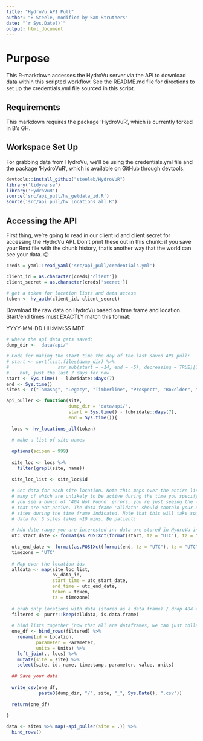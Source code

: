 ```yaml
---
title: "HydroVu API Pull"
author: "B Steele, modified by Sam Struthers"
date: "`r Sys.Date()`"
output: html_document
---
```


# Purpose

This R-markdown accesses the HydroVu server via the API to download data within this scripted workflow. See the README.md file for directions to set up the credentials.yml file sourced in this script.

## Requirements

This markdown requires the package 'HydroVuR', which is currently forked in B's GH.

## Workspace Set Up

For grabbing data from HydroVu, we'll be using the credentials.yml file and the package 'HydroVuR', which is available on GitHub through devtools.

```r
devtools::install_github("steeleb/HydroVuR")
library('tidyverse')
library('HydroVuR')
source('src/api_pull/hv_getdata_id.R')
source('src/api_pull/hv_locations_all.R')
```

## Accessing the API

First thing, we're going to read in our client id and client secret for accessing the HydroVu API. Don't print these out in this chunk: if you save your Rmd file with the chunk history, that's another way that the world can see your data. 🙃

```r
creds = yaml::read_yaml('src/api_pull/credentials.yml')

client_id = as.character(creds['client'])
client_secret = as.character(creds['secret'])

# get a token for location lists and data access
token <- hv_auth(client_id, client_secret)
```

Download the raw data on HydroVu based on time frame and location. Start/end times must EXACTLY match this format:

YYYY-MM-DD HH:MM:SS MDT

```r
# where the api data gets saved:
dump_dir <- 'data/api/'

# Code for making the start time the day of the last saved API pull:
# start <- sort(list.files(dump_dir) %>%
#                  str_sub(start = -14, end = -5), decreasing = TRUE)[1]
#... but, just the last 7 days for now
start <- Sys.time() - lubridate::days(7)
end <- Sys.time()
sites <- c("Tamasag", "Legacy", "Timberline", "Prospect", "Boxelder", "Archery", "River Bluffs")

api_puller <- function(site, 
                       dump_dir = 'data/api/', 
                       start = Sys.time() - lubridate::days(7),
                       end = Sys.time()){
  
  locs <- hv_locations_all(token)
  
  # make a list of site names
  
  options(scipen = 999)
  
  site_loc <- locs %>%
    filter(grepl(site, name))
  
  site_loc_list <- site_loc$id
  
  # Get data for each site location. Note this maps over the entire list of locations, 
  # many of which are unlikely to be active during the time you specify. Don't freak out if
  # you see a bunch of '404 Not Found' errors, you're just seeing the list of locations 
  # that are not active. The data frame 'alldata' should contain your data from all applicable
  # sites during the time frame indicated. Note that this will take some time (one month of
  # data for 5 sites takes ~10 mins. Be patient!
  
  # Add date range you are interested in; data are stored in HydroVu in UTC
  utc_start_date <- format(as.POSIXct(format(start, tz = "UTC"), tz = "UTC"), format = "%Y-%m-%d %H:%M:%S")
  
  utc_end_date <- format(as.POSIXct(format(end, tz = "UTC"), tz = "UTC"), format = "%Y-%m-%d %H:%M:%S")
  timezone = 'UTC'
  
  # Map over the location ids 
  alldata <- map(site_loc_list, 
                 hv_data_id, 
                 start_time = utc_start_date, 
                 end_time = utc_end_date, 
                 token = token, 
                 tz = timezone)
  
  # grab only locations with data (stored as a data frame) / drop 404 errors
  filtered <- purrr::keep(alldata, is.data.frame)
  
  # bind lists together (now that all are dataframes, we can just collate quickly)
  one_df <- bind_rows(filtered) %>% 
    rename(id = Location,
           parameter = Parameter,
           units = Units) %>% 
    left_join(., locs) %>% 
    mutate(site = site) %>%
    select(site, id, name, timestamp, parameter, value, units)
  
  ## Save your data
  
  write_csv(one_df,
            paste0(dump_dir, "/", site, "_", Sys.Date(), ".csv"))
  
  return(one_df)
  
}

data <- sites %>% map(~api_puller(site = .)) %>%
  bind_rows()
```

